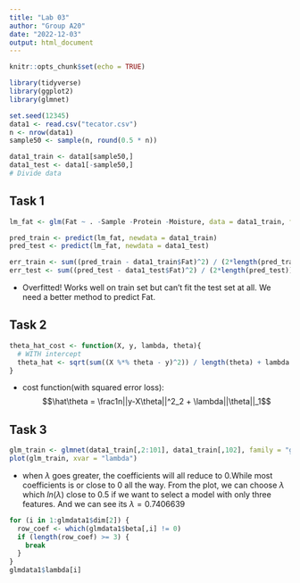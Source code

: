 ```yaml
---
title: "Lab 03"
author: "Group A20"
date: "2022-12-03"
output: html_document
---
```


```r
knitr::opts_chunk$set(echo = TRUE)
```

```r
library(tidyverse)
library(ggplot2)
library(glmnet)
```

```r
set.seed(12345)
data1 <- read.csv("tecator.csv")
n <- nrow(data1)
sample50 <- sample(n, round(0.5 * n))

data1_train <- data1[sample50,]
data1_test <- data1[-sample50,]
# Divide data 
```
## Task 1

```r
lm_fat <- glm(Fat ~ . -Sample -Protein -Moisture, data = data1_train, family = gaussian())

pred_train <- predict(lm_fat, newdata = data1_train)
pred_test <- predict(lm_fat, newdata = data1_test)

err_train <- sum((pred_train - data1_train$Fat)^2) / (2*length(pred_train))
err_test <- sum((pred_test - data1_test$Fat)^2) / (2*length(pred_test))

```

- Overfitted! Works well on train set but can't fit the test set at all. We need a better method to predict Fat.

## Task 2

```r
theta_hat_cost <- function(X, y, lambda, theta){
  # WITH intercept
  theta_hat <- sqrt(sum((X %*% theta - y)^2)) / length(theta) + lambda * sum(theta)
}
```

- cost function(with squared error loss):$$\hat\theta = \frac1n||y-X\theta||^2_2 + \lambda||\theta||_1$$

## Task 3

```r
glm_train <- glmnet(data1_train[,2:101], data1_train[,102], family = "gaussian",alpha = 1)
plot(glm_train, xvar = "lambda")
```

- when $\lambda$ goes greater, the coefficients will all reduce to 0.While most coefficients is or close to 0 all the way. From the plot, we can choose $\lambda$ which $ln(\lambda)$ close to 0.5 if we want to select a model with only three features. And we can see its $\lambda = 0.7406639$

```r
for (i in 1:glmdata1$dim[2]) {
  row_coef <- which(glmdata1$beta[,i] != 0)
  if (length(row_coef) >= 3) {
    break
  }
}
glmdata1$lambda[i]
```






